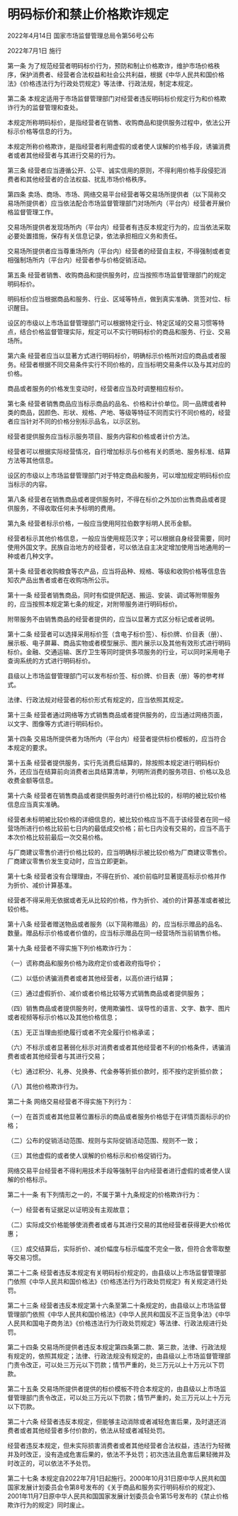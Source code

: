 # 明码标价和禁止价格欺诈规定

2022年4月14日 国家市场监督管理总局令第56号公布

2022年7月1日 施行

  

第一条 为了规范经营者明码标价行为，预防和制止价格欺诈，维护市场价格秩序，保护消费者、经营者合法权益和社会公共利益，根据《中华人民共和国价格法》《价格违法行为行政处罚规定》等法律、行政法规，制定本规定。

第二条 本规定适用于市场监督管理部门对经营者违反明码标价规定行为和价格欺诈行为的监督管理和查处。

本规定所称明码标价，是指经营者在销售、收购商品和提供服务过程中，依法公开标示价格等信息的行为。

本规定所称价格欺诈，是指经营者利用虚假的或者使人误解的价格手段，诱骗消费者或者其他经营者与其进行交易的行为。

第三条 经营者应当遵循公开、公平、诚实信用的原则，不得利用价格手段侵犯消费者和其他经营者的合法权益、扰乱市场价格秩序。

第四条 卖场、商场、市场、网络交易平台经营者等交易场所提供者（以下简称交易场所提供者）应当依法配合市场监督管理部门对场所内（平台内）经营者开展价格监督管理工作。

交易场所提供者发现场所内（平台内）经营者有违反本规定行为的，应当依法采取必要处置措施，保存有关信息记录，依法承担相应义务和责任。

交易场所提供者应当尊重场所内（平台内）经营者的经营自主权，不得强制或者变相强制场所内（平台内）经营者参与价格促销活动。

第五条 经营者销售、收购商品和提供服务时，应当按照市场监督管理部门的规定明码标价。

明码标价应当根据商品和服务、行业、区域等特点，做到真实准确、货签对位、标识醒目。

设区的市级以上市场监督管理部门可以根据特定行业、特定区域的交易习惯等特点，结合价格监督管理实际，规定可以不实行明码标价的商品和服务、行业、交易场所。

第六条 经营者应当以显著方式进行明码标价，明确标示价格所对应的商品或者服务。经营者根据不同交易条件实行不同价格的，应当标明交易条件以及与其对应的价格。

商品或者服务的价格发生变动时，经营者应当及时调整相应标价。

第七条 经营者销售商品应当标示商品的品名、价格和计价单位。同一品牌或者种类的商品，因颜色、形状、规格、产地、等级等特征不同而实行不同价格的，经营者应当针对不同的价格分别标示品名，以示区别。

经营者提供服务应当标示服务项目、服务内容和价格或者计价方法。

经营者可以根据实际经营情况，自行增加标示与价格有关的质地、服务标准、结算方法等其他信息。

设区的市级以上市场监督管理部门对于特定商品和服务，可以增加规定明码标价应当标示的内容。

第八条 经营者在销售商品或者提供服务时，不得在标价之外加价出售商品或者提供服务，不得收取任何未予标明的费用。

第九条 经营者标示价格，一般应当使用阿拉伯数字标明人民币金额。

经营者标示其他价格信息，一般应当使用规范汉字；可以根据自身经营需要，同时使用外国文字。民族自治地方的经营者，可以依法自主决定增加使用当地通用的一种或者几种文字。

第十条 经营者收购粮食等农产品，应当将品种、规格、等级和收购价格等信息告知农产品出售者或者在收购场所公示。

第十一条 经营者销售商品，同时有偿提供配送、搬运、安装、调试等附带服务的，应当按照本规定第七条的规定，对附带服务进行明码标价。

附带服务不由销售商品的经营者提供的，应当以显著方式区分标记或者说明。

第十二条 经营者可以选择采用标价签（含电子标价签）、标价牌、价目表（册）、展示板、电子屏幕、商品实物或者模型展示、图片展示以及其他有效形式进行明码标价。金融、交通运输、医疗卫生等同时提供多项服务的行业，可以同时采用电子查询系统的方式进行明码标价。

县级以上市场监督管理部门可以发布标价签、标价牌、价目表（册）等的参考样式。

法律、行政法规对经营者的标价形式有规定的，应当依照其规定。

第十三条 经营者通过网络等方式销售商品或者提供服务的，应当通过网络页面，以文字、图像等方式进行明码标价。

第十四条 交易场所提供者为场所内（平台内）经营者提供标价模板的，应当符合本规定的要求。

第十五条 经营者提供服务，实行先消费后结算的，除按照本规定进行明码标价外，还应当在结算前向消费者出具结算清单，列明所消费的服务项目、价格以及总收费金额等信息。

第十六条 经营者在销售商品或者提供服务时进行价格比较的，标明的被比较价格信息应当真实准确。

经营者未标明被比较价格的详细信息的，被比较价格应当不高于该经营者在同一经营场所进行价格比较前七日内的最低成交价格；前七日内没有交易的，应当不高于本次价格比较前最后一次交易价格。

与厂商建议零售价进行价格比较的，应当明确标示被比较价格为厂商建议零售价。厂商建议零售价发生变动时，应当立即更新。

第十七条 经营者没有合理理由，不得在折价、减价前临时显著提高标示价格并作为折价、减价计算基准。

经营者不得采用无依据或者无从比较的价格，作为折价、减价的计算基准或者被比较价格。

第十八条 经营者赠送物品或者服务（以下简称赠品）的，应当标示赠品的品名、数量。赠品标示价格或者价值的，应当标示赠品在同一经营场所当前销售价格。

第十九条 经营者不得实施下列价格欺诈行为：

（一）谎称商品和服务价格为政府定价或者政府指导价；

（二）以低价诱骗消费者或者其他经营者，以高价进行结算；

（三）通过虚假折价、减价或者价格比较等方式销售商品或者提供服务；

（四）销售商品或者提供服务时，使用欺骗性、误导性的语言、文字、数字、图片或者视频等标示价格以及其他价格信息；

（五）无正当理由拒绝履行或者不完全履行价格承诺；

（六）不标示或者显著弱化标示对消费者或者其他经营者不利的价格条件，诱骗消费者或者其他经营者与其进行交易；

（七）通过积分、礼券、兑换券、代金券等折抵价款时，拒不按约定折抵价款；

（八）其他价格欺诈行为。

第二十条 网络交易经营者不得实施下列行为：

（一）在首页或者其他显著位置标示的商品或者服务价格低于在详情页面标示的价格；

（二）公布的促销活动范围、规则与实际促销活动范围、规则不一致；

（三）其他虚假的或者使人误解的价格标示和价格促销行为。

网络交易平台经营者不得利用技术手段等强制平台内经营者进行虚假的或者使人误解的价格标示。

第二十一条 有下列情形之一的，不属于第十九条规定的价格欺诈行为：

（一）经营者有证据足以证明没有主观故意；

（二）实际成交价格能够使消费者或者与其进行交易的其他经营者获得更大价格优惠；

（三）成交结算后，实际折价、减价幅度与标示幅度不完全一致，但符合舍零取整等交易习惯。

第二十二条 经营者违反本规定有关明码标价规定的，由县级以上市场监督管理部门依照《中华人民共和国价格法》《价格违法行为行政处罚规定》有关规定进行处罚。

第二十三条 经营者违反本规定第十六条至第二十条规定的，由县级以上市场监督管理部门依照《中华人民共和国价格法》《中华人民共和国反不正当竞争法》《中华人民共和国电子商务法》《价格违法行为行政处罚规定》等法律、行政法规进行处罚。

第二十四条 交易场所提供者违反本规定第四条第二款、第三款，法律、行政法规有规定的，依照其规定；法律、行政法规没有规定的，由县级以上市场监督管理部门责令改正，可以处三万元以下罚款；情节严重的，处三万元以上十万元以下罚款。

第二十五条 交易场所提供者提供的标价模板不符合本规定的，由县级以上市场监督管理部门责令改正，可以处三万元以下罚款；情节严重的，处三万元以上十万元以下罚款。

第二十六条 经营者违反本规定，但能够主动消除或者减轻危害后果，及时退还消费者或者其他经营者多付价款的，依法从轻或者减轻处罚。

经营者违反本规定，但未实际损害消费者或者其他经营者合法权益，违法行为轻微并及时改正，没有造成危害后果的，依法不予处罚；初次违法且危害后果轻微并及时改正的，可以依法不予处罚。

第二十七条 本规定自2022年7月1日起施行。2000年10月31日原中华人民共和国国家发展计划委员会令第8号发布的《关于商品和服务实行明码标价的规定》、2001年11月7日原中华人民共和国国家发展计划委员会令第15号发布的《禁止价格欺诈行为的规定》同时废止。